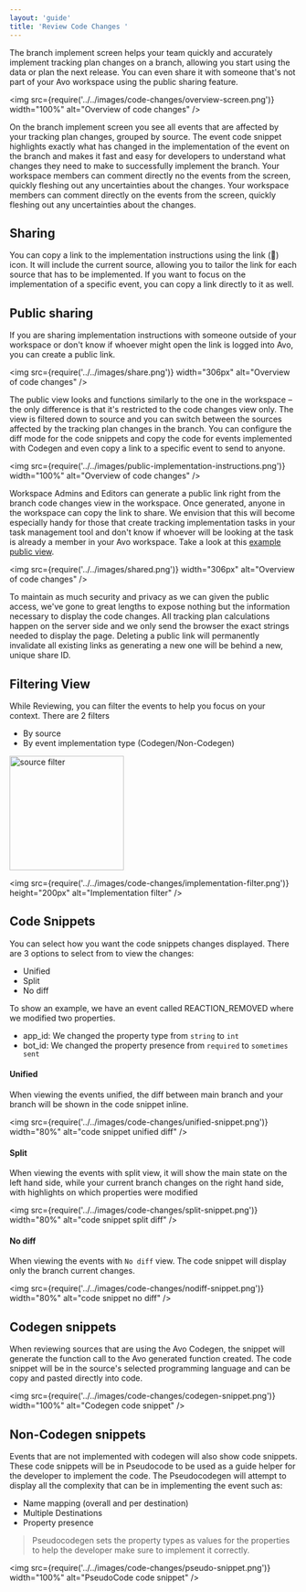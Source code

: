 ```yaml
---
layout: 'guide'
title: 'Review Code Changes '
---
```


The branch implement screen helps your team quickly and accurately implement tracking plan changes on a branch, allowing you start using the data or plan the next release. You can even share it with someone that's not part of your Avo workspace using the public sharing feature.

<img
  src={require('../../images/code-changes/overview-screen.png')}
  width="100%"
  alt="Overview of code changes"
/>

On the branch implement screen you see all events that are affected by your tracking plan changes, grouped by source. The event code snippet highlights exactly what has changed in the implementation of the event on the branch and makes it fast and easy for developers to understand what changes they need to make to successfully implement the branch. Your workspace members can comment directly no the events from the screen, quickly fleshing out any uncertainties about the changes. Your workspace members can comment directly on the events from the screen, quickly fleshing out any uncertainties about the changes. 

## Sharing

You can copy a link to the implementation instructions using the link (🔗) icon. It will include the current source, allowing you to tailor the link for each source that has to be implemented. If you want to focus on the implementation of a specific event, you can copy a link directly to it as well.

## Public sharing

If you are sharing implementation instructions with someone outside of your workspace or don't know if whoever might open the link is logged into Avo, you can create a public link. 

<img
  src={require('../../images/share.png')}
  width="306px"
  alt="Overview of code changes"
/>

The public view looks and functions similarly to the one in the workspace – the only difference is that it's restricted to the code changes view only. The view is filtered down to source and you can switch between the sources affected by the tracking plan changes in the branch. You can configure the diff mode for the code snippets and copy the code for events implemented with Codegen and even copy a link to a specific event to send to anyone.

<img
  src={require('../../images/public-implementation-instructions.png')}
  width="100%"
  alt="Overview of code changes"
/>

Workspace Admins and Editors can generate a public link right from the branch code changes view in the workspace. Once generated, anyone in the workspace can copy the link to share. We envision that this will become especially handy for those that create tracking implementation tasks in your task management tool and don't know if whoever will be looking at the task is already a member in your Avo workspace. Take a look at this [example public view](https://www.avo.app/s/TZ0YwKaQ9).

<img
  src={require('../../images/shared.png')}
  width="306px"
  alt="Overview of code changes"
/>

To maintain as much security and privacy as we can given the public access, we've gone to great lengths to expose nothing but the information necessary to display the code changes. All tracking plan calculations happen on the server side and we only send the browser the exact strings needed to display the page. Deleting a public link will permanently invalidate all existing links as generating a new one will be behind a new, unique share ID.


## Filtering View

While Reviewing, you can filter the events to help you focus on your context.
There are 2 filters

- By source
- By event implementation type (Codegen/Non-Codegen)

<div style={{height: '200px', width: '500px', display: 'flex', flexDirection: 'row'}}>
<img
  src={require('../../images/code-changes/source-filter.png')}
  height="200px"
  alt="source filter"
/>

<div style={{ width: '50px' }} />

<img
  src={require('../../images/code-changes/implementation-filter.png')}
  height="200px"
  alt="Implementation filter"
/>
</div>

## Code Snippets

You can select how you want the code snippets changes displayed.
There are 3 options to select from to view the changes:

- Unified
- Split
- No diff

To show an example, we have an event called REACTION_REMOVED where we modified two properties.

- app_id: We changed the property type from `string` to `int`
- bot_id: We changed the property presence from `required` to `sometimes sent`

#### Unified

When viewing the events unified, the diff between main branch and your branch will be shown in the code snippet inline.

<img
  src={require('../../images/code-changes/unified-snippet.png')}
  width="80%"
  alt="code snippet unified diff"
/>

#### Split

When viewing the events with split view, it will show the main state on the left hand side, while your current branch changes on the right hand side, with highlights on which properties were modified

<img
  src={require('../../images/code-changes/split-snippet.png')}
  width="80%"
  alt="code snippet split diff"
/>

#### No diff

When viewing the events with `No diff` view. The code snippet will display only the branch current changes.

<img
  src={require('../../images/code-changes/nodiff-snippet.png')}
  width="80%"
  alt="code snippet no diff"
/>

## Codegen snippets

When reviewing sources that are using the Avo Codegen, the snippet will generate the function call to the Avo generated function created. The code snippet will be in the source's selected programming language and can be copy and pasted directly into code.

<img
  src={require('../../images/code-changes/codegen-snippet.png')}
  width="100%"
  alt="Codegen code snippet"
/>

## Non-Codegen snippets

Events that are not implemented with codegen will also show code snippets.
These code snippets will be in Pseudocode to be used as a guide helper for the developer to implement the code.
The Pseudocodegen will attempt to display all the complexity that can be in implementing the event such as:

- Name mapping (overall and per destination)
- Multiple Destinations
- Property presence

> Pseudocodegen sets the property types as values for the properties to help the developer make sure to implement it correctly.

<img
  src={require('../../images/code-changes/pseudo-snippet.png')}
  width="100%"
  alt="PseudoCode code snippet"
/>
